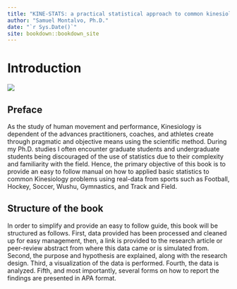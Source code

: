 ```yaml
--- 
title: "KINE-STATS: a practical statistical approach to common kinesiology research using R"
author: "Samuel Montalvo, Ph.D."
date: "`r Sys.Date()`"
site: bookdown::bookdown_site
---
```


# Introduction

![](https://github.com/Samuelmontalvo/Kinestats/blob/master/Kine.png) 

## Preface

As the study of human movement and performance, Kinesiology is dependent of the 
advances practitioners, coaches, and athletes create through pragmatic and 
objective means using the scientific method. During my Ph.D. studies I often
encounter graduate students and undergraduate students being discouraged of 
the use of statistics due to their complexity and familiarity with the field.
Hence, the primary objective of this book is to provide an easy to follow 
manual on how to applied basic statistics to common Kinesiology problems using
real-data from sports such as Football, Hockey, Soccer, Wushu, Gymnastics, and
Track and Field. 

## Structure of the book

In order to simplify and provide an easy to follow guide, this book will be 
structured as follows. First, data provided has been processed and cleaned up
for easy management, then, a link is provided to the research article or 
peer-review abstract from where this data came or is simulated from. Second, 
the purpose and hypothesis are explained, along with the research design. Third,
a visualization of the data is performed. Fourth, the data is analyzed. Fifth, 
and most importantly, several forms on how to report the findings are 
presented in APA format.

